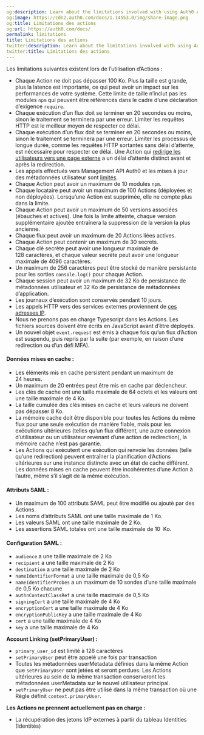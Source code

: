 ```yaml
---
og:description: Learn about the limitations involved with using Auth0 Actions.
og:image: https://cdn2.auth0.com/docs/1.14553.0/img/share-image.png
og:title: Limitations des actions
og:url: https://auth0.com/docs/
permalink: limitations
title: Limitations des actions
twitter:description: Learn about the limitations involved with using Auth0 Actions.
twitter:title: Limitations des actions
---
```


Les limitations suivantes existent lors de l’utilisation d’Actions :

* Chaque Action ne doit pas dépasser 100 Ko. Plus la taille est grande, plus la latence est importante, ce qui peut avoir un impact sur les performances de votre système. Cette limite de taille n’inclut pas les modules `npm` qui peuvent être référencés dans le cadre d’une déclaration d’exigence `require`.
* Chaque exécution d’un flux doit se terminer en 20 secondes ou moins, sinon le traitement se terminera par une erreur. Limiter les requêtes HTTP est le meilleur moyen de respecter ce délai.
* Chaque exécution d’un flux doit se terminer en 20 secondes ou moins, sinon le traitement se terminera par une erreur. Limiter les processus de longue durée, comme les requêtes HTTP sortantes sans délai d’attente, est nécessaire pour respecter ce délai. Une Action qui [redirige les utilisateurs vers une page externe](/signup-and-login-triggers/login-trigger/redirect-with-actions) a un délai d’attente distinct avant et après la redirection.
* Les appels effectués vers Management API Auth0 et les mises à jour des métadonnées utilisateur sont [limités](/support/policies/rate-limit-policy/management-api-endpoint-rate-limits).
* Chaque Action peut avoir un maximum de 10 modules `npm`.
* Chaque locataire peut avoir un maximum de 100 Actions (déployées et non déployées). Lorsqu’une Action est supprimée, elle ne compte plus dans la limite.
* Chaque Action peut avoir un maximum de 50 versions associées (ébauches et actives). Une fois la limite atteinte, chaque version supplémentaire ajoutée entraînera la suppression de la version la plus ancienne.
* Chaque flux peut avoir un maximum de 20 Actions liées actives.
* Chaque Action peut contenir un maximum de 30 secrets.
* Chaque clé secrète peut avoir une longueur maximale de 128 caractères, et chaque valeur secrète peut avoir une longueur maximale de 4096 caractères.
* Un maximum de 256 caractères peut être stocké de manière persistante pour les sorties `console.log()` pour chaque Action.
* Chaque session peut avoir un maximum de 32 Ko de persistance de métadonnées utilisateur et 32 Ko de persistance de métadonnées d’application.
* Les journaux d’exécution sont conservés pendant 10 jours.
* Les appels HTTP vers des services externes proviennent de [ces adresses IP](/security/data-security/allowlist).
* Nous ne prenons pas en charge Typescript dans les Actions. Les fichiers sources doivent être écrits en JavaScript avant d’être déployés.
* Un nouvel objet `event.request` est émis à chaque fois qu’un flux d’Action est suspendu, puis repris par la suite (par exemple, en raison d’une redirection ou d’un défi MFA).

#### **Données mises en cache :**

* Les éléments mis en cache persistent pendant un maximum de 24 heures.
* Un maximum de 20 entrées peut être mis en cache par déclencheur.
* Les clés de cache ont une taille maximale de 64 octets et les valeurs ont une taille maximale de 4 Ko.
* La taille cumulée des clés mises en cache et leurs valeurs ne doivent pas dépasser 8 Ko.
* La mémoire cache doit être disponible pour toutes les Actions du même flux pour une seule exécution de manière fiable, mais pour les exécutions ultérieures (telles qu’un flux différent, une autre connexion d’utilisateur ou un utilisateur revenant d’une action de redirection), la mémoire cache n’est pas garantie.
* Les Actions qui exécutent une exécution qui renvoie les données (telle qu’une redirection) peuvent entraîner la planification d’Actions ultérieures sur une instance distincte avec un état de cache différent. Les données mises en cache peuvent être incohérentes d’une Action à l’autre, même s’il s’agit de la même exécution.

#### **Attributs SAML :**

* Un maximum de 100 attributs SAML peut être modifié ou ajouté par des Actions.
* Les noms d’attributs SAML ont une taille maximale de 1 Ko.
* Les valeurs SAML ont une taille maximale de 2 Ko.
* Les assertions SAML totales ont une taille maximale de 10  Ko.

#### **Configuration SAML :**

* `audience` a une taille maximale de 2 Ko
* `recipient` a une taille maximale de 2 Ko
* `destination` a une taille maximale de 2 Ko
* `nameIdentifierFormat` a une taille maximale de 0,5 Ko
* `nameIdentifierProbes` a un maximum de 10 sondes d’une taille maximale de 0,5 Ko chacune
* `authnContextClassRef` a une taille maximale de 0,5 Ko
* `signingCert` a une taille maximale de 4 Ko
* `encryptionCert` a une taille maximale de 4 Ko
* `encryptionPublicKey` a une taille maximale de 4 Ko
* `cert` a une taille maximale de 4 Ko
* `key`  a une taille maximale de 4 Ko

**Account Linking (setPrimaryUser) :**

* `primary_user_id` est limité à 128 caractères
* `setPrimaryUser` peut être appelé une fois par transaction
* Toutes les métadonnées userMetadata définies dans la même Action que `setPrimaryUser` sont jetées et seront perdues. Les Actions ultérieures au sein de la même transaction conserveront les métadonnées userMetadata sur le nouvel utilisateur principal.
* `setPrimaryUser` ne peut pas être utilisé dans la même transaction où une Règle définit `context.primaryUser`.

**Les Actions ne prennent actuellement pas en charge :**

* La récupération des jetons IdP externes à partir du tableau Identities (Identités)